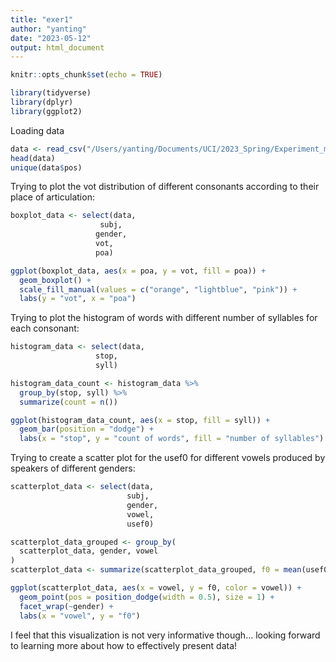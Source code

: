 ```yaml
---
title: "exer1"
author: "yanting"
date: "2023-05-12"
output: html_document
---
```


```r
knitr::opts_chunk$set(echo = TRUE)
```

```r
library(tidyverse)
library(dplyr)
library(ggplot2)
```

Loading data
```r
data <- read_csv("/Users/yanting/Documents/UCI/2023_Spring/Experiment_methods/lsci253M/data/example_data_for_visualization.csv")
head(data)
unique(data$pos)
```

Trying to plot the vot distribution of different consonants according to their place of articulation:

```r
boxplot_data <- select(data,
                    subj,
                   gender,
                   vot, 
                   poa)

ggplot(boxplot_data, aes(x = poa, y = vot, fill = poa)) +
  geom_boxplot() +
  scale_fill_manual(values = c("orange", "lightblue", "pink")) +
  labs(y = "vot", x = "poa")

```

Trying to plot the histogram of words with different number of syllables for each consonant:

```r
histogram_data <- select(data,
                   stop,
                   syll)

histogram_data_count <- histogram_data %>% 
  group_by(stop, syll) %>%
  summarize(count = n())

ggplot(histogram_data_count, aes(x = stop, fill = syll)) + 
  geom_bar(position = "dodge") +
  labs(x = "stop", y = "count of words", fill = "number of syllables") 


```

Trying to create a scatter plot for the usef0 for different vowels produced by speakers of different genders:

```r
scatterplot_data <- select(data,
                          subj,
                          gender,
                          vowel,
                          usef0)

scatterplot_data_grouped <- group_by(
  scatterplot_data, gender, vowel
)
scatterplot_data <- summarize(scatterplot_data_grouped, f0 = mean(usef0, na.rm = TRUE))

ggplot(scatterplot_data, aes(x = vowel, y = f0, color = vowel)) + 
  geom_point(pos = position_dodge(width = 0.5), size = 1) +
  facet_wrap(~gender) +
  labs(x = "vowel", y = "f0")
```

I feel that this visualization is not very informative though... looking forward to learning more about how to effectively present data!
